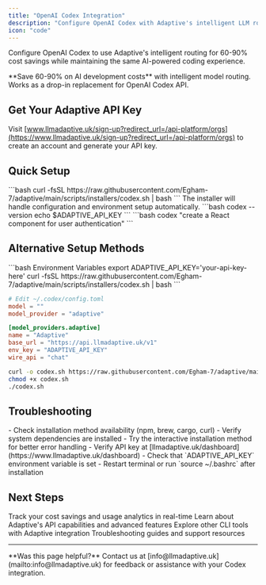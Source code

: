 ```yaml
---
title: "OpenAI Codex Integration"
description: "Configure OpenAI Codex with Adaptive's intelligent LLM routing for 60-90% cost savings"
icon: "code"
---
```


Configure OpenAI Codex to use Adaptive's intelligent routing for 60-90% cost savings while maintaining the same AI-powered coding experience.

<Tip>
**Save 60-90% on AI development costs** with intelligent model routing. Works as a drop-in replacement for OpenAI Codex API.
</Tip>

## Get Your Adaptive API Key

Visit [www.llmadaptive.uk/sign-up?redirect_url=/api-platform/orgs](https://www.llmadaptive.uk/sign-up?redirect_url=/api-platform/orgs) to create an account and generate your API key.

## Quick Setup

<Steps>
  <Step title="Run Installer" icon="download">
    ```bash
    curl -fsSL https://raw.githubusercontent.com/Egham-7/adaptive/main/scripts/installers/codex.sh | bash
    ```
    The installer will handle configuration and environment setup automatically.
  </Step>
  <Step title="Verify Installation" icon="check">
    ```bash
    codex --version
    echo $ADAPTIVE_API_KEY
    ```
  </Step>
  <Step title="Start Coding" icon="play">
    ```bash
    codex "create a React component for user authentication"
    ```
  </Step>
</Steps>

## Alternative Setup Methods

<CodeGroup>
```bash Environment Variables
export ADAPTIVE_API_KEY='your-api-key-here'
curl -fsSL https://raw.githubusercontent.com/Egham-7/adaptive/main/scripts/installers/codex.sh | bash
```

```toml Manual Configuration
# Edit ~/.codex/config.toml
model = ""
model_provider = "adaptive"

[model_providers.adaptive]
name = "Adaptive"
base_url = "https://api.llmadaptive.uk/v1"
env_key = "ADAPTIVE_API_KEY"
wire_api = "chat"
```

```bash Interactive Install
curl -o codex.sh https://raw.githubusercontent.com/Egham-7/adaptive/main/scripts/installers/codex.sh
chmod +x codex.sh
./codex.sh
```
</CodeGroup>

## Troubleshooting

<AccordionGroup>
<Accordion title="Installation Issues" icon="download">
- Check installation method availability (npm, brew, cargo, curl)
- Verify system dependencies are installed
- Try the interactive installation method for better error handling
</Accordion>

<Accordion title="Configuration Errors" icon="gear">
- Verify API key at [llmadaptive.uk/dashboard](https://www.llmadaptive.uk/dashboard)
- Check that `ADAPTIVE_API_KEY` environment variable is set
- Restart terminal or run `source ~/.bashrc` after installation
</Accordion>
</AccordionGroup>

## Next Steps

<CardGroup cols={2}>
  <Card
    title="Monitor Usage & Savings"
    href="https://www.llmadaptive.uk/dashboard"
    icon="chart-line"
    cta="View Dashboard"
  >
    Track your cost savings and usage analytics in real-time
  </Card>
  <Card
    title="API Documentation"
    href="/api-reference/chat-completions"
    icon="book"
    cta="View API Docs"
  >
    Learn about Adaptive's API capabilities and advanced features
  </Card>
  <Card
    title="CLI Tools"
    href="/developer-tools/grok-cli"
    icon="terminal"
    cta="More Tools"
  >
    Explore other CLI tools with Adaptive integration
  </Card>
  <Card
    title="Get Support"
    href="/troubleshooting"
    icon="life-ring"
    cta="Get Help"
  >
    Troubleshooting guides and support resources
  </Card>
</CardGroup>

---

<Note>
**Was this page helpful?** Contact us at [info@llmadaptive.uk](mailto:info@llmadaptive.uk) for feedback or assistance with your Codex integration.
</Note>